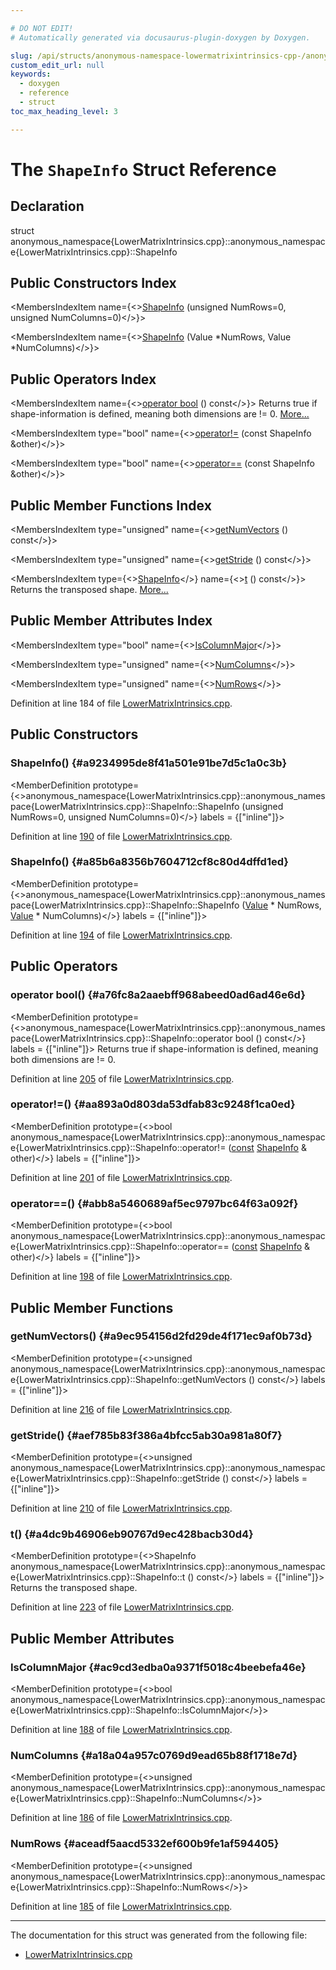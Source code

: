 ```yaml
---

# DO NOT EDIT!
# Automatically generated via docusaurus-plugin-doxygen by Doxygen.

slug: /api/structs/anonymous-namespace-lowermatrixintrinsics-cpp-/anonymous-namespace-lowermatrixintrinsics-cpp-/shapeinfo
custom_edit_url: null
keywords:
  - doxygen
  - reference
  - struct
toc_max_heading_level: 3

---
```





# The `ShapeInfo` Struct Reference

<DoxygenPage pluginConfig={pluginConfig}>



## Declaration

<CodeBlock>struct anonymous_namespace{LowerMatrixIntrinsics.cpp}::anonymous_namespace{LowerMatrixIntrinsics.cpp}::ShapeInfo</CodeBlock>

## Public Constructors Index

<MembersIndex>

<MembersIndexItem
  name={<><a href="#a9234995de8f41a501e91be7d5c1a0c3b">ShapeInfo</a> (unsigned NumRows=0, unsigned NumColumns=0)</>}>
</MembersIndexItem>

<MembersIndexItem
  name={<><a href="#a85b6a8356b7604712cf8c80d4dffd1ed">ShapeInfo</a> (Value &#42;NumRows, Value &#42;NumColumns)</>}>
</MembersIndexItem>

</MembersIndex>

## Public Operators Index

<MembersIndex>

<MembersIndexItem
  name={<><a href="#a76fc8a2aaebff968abeed0ad6ad46e6d">operator bool</a> () const</>}>
Returns true if shape-information is defined, meaning both dimensions are != 0. <a href="#a76fc8a2aaebff968abeed0ad6ad46e6d">More...</a>
</MembersIndexItem>

<MembersIndexItem
  type="bool"
  name={<><a href="#aa893a0d803da53dfab83c9248f1ca0ed">operator!=</a> (const ShapeInfo &amp;other)</>}>
</MembersIndexItem>

<MembersIndexItem
  type="bool"
  name={<><a href="#abb8a5460689af5ec9797bc64f63a092f">operator==</a> (const ShapeInfo &amp;other)</>}>
</MembersIndexItem>

</MembersIndex>

## Public Member Functions Index

<MembersIndex>

<MembersIndexItem
  type="unsigned"
  name={<><a href="#a9ec954156d2fd29de4f171ec9af0b73d">getNumVectors</a> () const</>}>
</MembersIndexItem>

<MembersIndexItem
  type="unsigned"
  name={<><a href="#aef785b83f386a4bfcc5ab30a981a80f7">getStride</a> () const</>}>
</MembersIndexItem>

<MembersIndexItem
  type={<><a href="/docs/api/structs/anonymous-namespace-lowermatrixintrinsics-cpp-/anonymous-namespace-lowermatrixintrinsics-cpp-/shapeinfo">ShapeInfo</a></>}
  name={<><a href="#a4dc9b46906eb90767d9ec428bacb30d4">t</a> () const</>}>
Returns the transposed shape. <a href="#a4dc9b46906eb90767d9ec428bacb30d4">More...</a>
</MembersIndexItem>

</MembersIndex>

## Public Member Attributes Index

<MembersIndex>

<MembersIndexItem
  type="bool"
  name={<><a href="#ac9cd3edba0a9371f5018c4beebefa46e">IsColumnMajor</a></>}>
</MembersIndexItem>

<MembersIndexItem
  type="unsigned"
  name={<><a href="#a18a04a957c0769d9ead65b88f1718e7d">NumColumns</a></>}>
</MembersIndexItem>

<MembersIndexItem
  type="unsigned"
  name={<><a href="#aceadf5aacd5332ef600b9fe1af594405">NumRows</a></>}>
</MembersIndexItem>

</MembersIndex>


Definition at line 184 of file <a href="/docs/api/files/lib/lib/transforms/lib/transforms/scalar/lowermatrixintrinsics-cpp">LowerMatrixIntrinsics.cpp</a>.

<SectionDefinition>

## Public Constructors

### ShapeInfo() {#a9234995de8f41a501e91be7d5c1a0c3b}

<MemberDefinition
  prototype={<>anonymous&#95;namespace&#123;LowerMatrixIntrinsics.cpp&#125;::anonymous&#95;namespace&#123;LowerMatrixIntrinsics.cpp&#125;::ShapeInfo::ShapeInfo (unsigned NumRows=0, unsigned NumColumns=0)</>}
  labels = {["inline"]}>

Definition at line <a href="/docs/api/files/lib/lib/transforms/lib/transforms/scalar/lowermatrixintrinsics-cpp/#l00190">190</a> of file <a href="/docs/api/files/lib/lib/transforms/lib/transforms/scalar/lowermatrixintrinsics-cpp">LowerMatrixIntrinsics.cpp</a>.
</MemberDefinition>

### ShapeInfo() {#a85b6a8356b7604712cf8c80d4dffd1ed}

<MemberDefinition
  prototype={<>anonymous&#95;namespace&#123;LowerMatrixIntrinsics.cpp&#125;::anonymous&#95;namespace&#123;LowerMatrixIntrinsics.cpp&#125;::ShapeInfo::ShapeInfo (<a href="/docs/api/classes/llvm/value">Value</a> &#42; NumRows, <a href="/docs/api/classes/llvm/value">Value</a> &#42; NumColumns)</>}
  labels = {["inline"]}>

Definition at line <a href="/docs/api/files/lib/lib/transforms/lib/transforms/scalar/lowermatrixintrinsics-cpp/#l00194">194</a> of file <a href="/docs/api/files/lib/lib/transforms/lib/transforms/scalar/lowermatrixintrinsics-cpp">LowerMatrixIntrinsics.cpp</a>.
</MemberDefinition>

</SectionDefinition>

<SectionDefinition>

## Public Operators

### operator bool() {#a76fc8a2aaebff968abeed0ad6ad46e6d}

<MemberDefinition
  prototype={<>anonymous&#95;namespace&#123;LowerMatrixIntrinsics.cpp&#125;::anonymous&#95;namespace&#123;LowerMatrixIntrinsics.cpp&#125;::ShapeInfo::operator bool () const</>}
  labels = {["inline"]}>
Returns true if shape-information is defined, meaning both dimensions are != 0.

Definition at line <a href="/docs/api/files/lib/lib/transforms/lib/transforms/scalar/lowermatrixintrinsics-cpp/#l00205">205</a> of file <a href="/docs/api/files/lib/lib/transforms/lib/transforms/scalar/lowermatrixintrinsics-cpp">LowerMatrixIntrinsics.cpp</a>.
</MemberDefinition>

### operator!=() {#aa893a0d803da53dfab83c9248f1ca0ed}

<MemberDefinition
  prototype={<>bool anonymous&#95;namespace&#123;LowerMatrixIntrinsics.cpp&#125;::anonymous&#95;namespace&#123;LowerMatrixIntrinsics.cpp&#125;::ShapeInfo::operator!= (<a href="/docs/api/files/lib/lib/target/lib/target/aarch64/aarch64promoteconstant-cpp/#a90f8350fecae261c25be85d38b451bff">const</a> <a href="/docs/api/structs/anonymous-namespace-lowermatrixintrinsics-cpp-/anonymous-namespace-lowermatrixintrinsics-cpp-/shapeinfo">ShapeInfo</a> &amp; other)</>}
  labels = {["inline"]}>

Definition at line <a href="/docs/api/files/lib/lib/transforms/lib/transforms/scalar/lowermatrixintrinsics-cpp/#l00201">201</a> of file <a href="/docs/api/files/lib/lib/transforms/lib/transforms/scalar/lowermatrixintrinsics-cpp">LowerMatrixIntrinsics.cpp</a>.
</MemberDefinition>

### operator==() {#abb8a5460689af5ec9797bc64f63a092f}

<MemberDefinition
  prototype={<>bool anonymous&#95;namespace&#123;LowerMatrixIntrinsics.cpp&#125;::anonymous&#95;namespace&#123;LowerMatrixIntrinsics.cpp&#125;::ShapeInfo::operator== (<a href="/docs/api/files/lib/lib/target/lib/target/aarch64/aarch64promoteconstant-cpp/#a90f8350fecae261c25be85d38b451bff">const</a> <a href="/docs/api/structs/anonymous-namespace-lowermatrixintrinsics-cpp-/anonymous-namespace-lowermatrixintrinsics-cpp-/shapeinfo">ShapeInfo</a> &amp; other)</>}
  labels = {["inline"]}>

Definition at line <a href="/docs/api/files/lib/lib/transforms/lib/transforms/scalar/lowermatrixintrinsics-cpp/#l00198">198</a> of file <a href="/docs/api/files/lib/lib/transforms/lib/transforms/scalar/lowermatrixintrinsics-cpp">LowerMatrixIntrinsics.cpp</a>.
</MemberDefinition>

</SectionDefinition>

<SectionDefinition>

## Public Member Functions

### getNumVectors() {#a9ec954156d2fd29de4f171ec9af0b73d}

<MemberDefinition
  prototype={<>unsigned anonymous&#95;namespace&#123;LowerMatrixIntrinsics.cpp&#125;::anonymous&#95;namespace&#123;LowerMatrixIntrinsics.cpp&#125;::ShapeInfo::getNumVectors () const</>}
  labels = {["inline"]}>

Definition at line <a href="/docs/api/files/lib/lib/transforms/lib/transforms/scalar/lowermatrixintrinsics-cpp/#l00216">216</a> of file <a href="/docs/api/files/lib/lib/transforms/lib/transforms/scalar/lowermatrixintrinsics-cpp">LowerMatrixIntrinsics.cpp</a>.
</MemberDefinition>

### getStride() {#aef785b83f386a4bfcc5ab30a981a80f7}

<MemberDefinition
  prototype={<>unsigned anonymous&#95;namespace&#123;LowerMatrixIntrinsics.cpp&#125;::anonymous&#95;namespace&#123;LowerMatrixIntrinsics.cpp&#125;::ShapeInfo::getStride () const</>}
  labels = {["inline"]}>

Definition at line <a href="/docs/api/files/lib/lib/transforms/lib/transforms/scalar/lowermatrixintrinsics-cpp/#l00210">210</a> of file <a href="/docs/api/files/lib/lib/transforms/lib/transforms/scalar/lowermatrixintrinsics-cpp">LowerMatrixIntrinsics.cpp</a>.
</MemberDefinition>

### t() {#a4dc9b46906eb90767d9ec428bacb30d4}

<MemberDefinition
  prototype={<>ShapeInfo anonymous&#95;namespace&#123;LowerMatrixIntrinsics.cpp&#125;::anonymous&#95;namespace&#123;LowerMatrixIntrinsics.cpp&#125;::ShapeInfo::t () const</>}
  labels = {["inline"]}>
Returns the transposed shape.

Definition at line <a href="/docs/api/files/lib/lib/transforms/lib/transforms/scalar/lowermatrixintrinsics-cpp/#l00223">223</a> of file <a href="/docs/api/files/lib/lib/transforms/lib/transforms/scalar/lowermatrixintrinsics-cpp">LowerMatrixIntrinsics.cpp</a>.
</MemberDefinition>

</SectionDefinition>

<SectionDefinition>

## Public Member Attributes

### IsColumnMajor {#ac9cd3edba0a9371f5018c4beebefa46e}

<MemberDefinition
  prototype={<>bool anonymous&#95;namespace&#123;LowerMatrixIntrinsics.cpp&#125;::anonymous&#95;namespace&#123;LowerMatrixIntrinsics.cpp&#125;::ShapeInfo::IsColumnMajor</>}>

Definition at line <a href="/docs/api/files/lib/lib/transforms/lib/transforms/scalar/lowermatrixintrinsics-cpp/#l00188">188</a> of file <a href="/docs/api/files/lib/lib/transforms/lib/transforms/scalar/lowermatrixintrinsics-cpp">LowerMatrixIntrinsics.cpp</a>.
</MemberDefinition>

### NumColumns {#a18a04a957c0769d9ead65b88f1718e7d}

<MemberDefinition
  prototype={<>unsigned anonymous&#95;namespace&#123;LowerMatrixIntrinsics.cpp&#125;::anonymous&#95;namespace&#123;LowerMatrixIntrinsics.cpp&#125;::ShapeInfo::NumColumns</>}>

Definition at line <a href="/docs/api/files/lib/lib/transforms/lib/transforms/scalar/lowermatrixintrinsics-cpp/#l00186">186</a> of file <a href="/docs/api/files/lib/lib/transforms/lib/transforms/scalar/lowermatrixintrinsics-cpp">LowerMatrixIntrinsics.cpp</a>.
</MemberDefinition>

### NumRows {#aceadf5aacd5332ef600b9fe1af594405}

<MemberDefinition
  prototype={<>unsigned anonymous&#95;namespace&#123;LowerMatrixIntrinsics.cpp&#125;::anonymous&#95;namespace&#123;LowerMatrixIntrinsics.cpp&#125;::ShapeInfo::NumRows</>}>

Definition at line <a href="/docs/api/files/lib/lib/transforms/lib/transforms/scalar/lowermatrixintrinsics-cpp/#l00185">185</a> of file <a href="/docs/api/files/lib/lib/transforms/lib/transforms/scalar/lowermatrixintrinsics-cpp">LowerMatrixIntrinsics.cpp</a>.
</MemberDefinition>

</SectionDefinition>

<hr/>

The documentation for this struct was generated from the following file:

<ul>
<li><a href="/docs/api/files/lib/lib/transforms/lib/transforms/scalar/lowermatrixintrinsics-cpp">LowerMatrixIntrinsics.cpp</a></li>
</ul>

</DoxygenPage>
